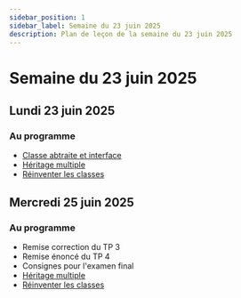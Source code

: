 ```yaml
---
sidebar_position: 1
sidebar_label: Semaine du 23 juin 2025
description: Plan de leçon de la semaine du 23 juin 2025
---
```


# Semaine du 23 juin 2025

## Lundi 23 juin 2025

### Au programme

- [Classe abtraite et interface](https://archambaultv-prof.github.io/programmation-python/docs/classes/classe_abstraite)
- [Héritage multiple](https://archambaultv-prof.github.io/programmation-python/docs/classes/heritage_multiple)
- [Réinventer les classes](https://archambaultv-prof.github.io/programmation-python/docs/classes/reinventer_classes)

## Mercredi 25 juin 2025

### Au programme

- Remise correction du TP 3
- Remise énoncé du TP 4
- Consignes pour l'examen final
- [Héritage multiple](https://archambaultv-prof.github.io/programmation-python/docs/classes/heritage_multiple)
- [Réinventer les classes](https://archambaultv-prof.github.io/programmation-python/docs/classes/reinventer_classes)